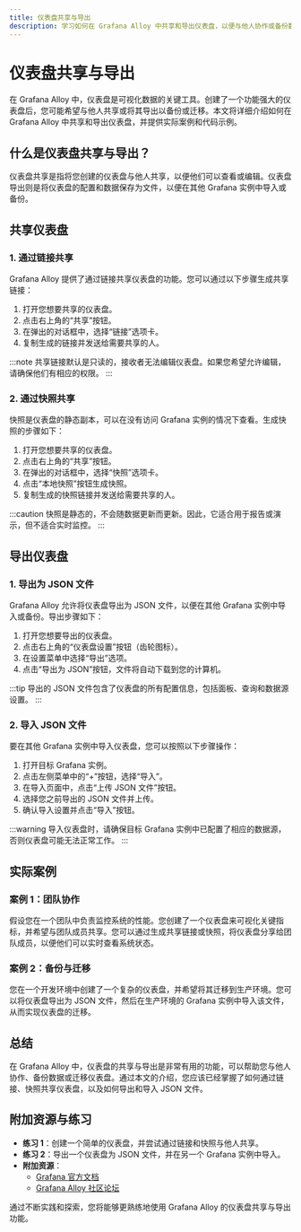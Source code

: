 ```yaml
---
title: 仪表盘共享与导出
description: 学习如何在 Grafana Alloy 中共享和导出仪表盘，以便与他人协作或备份数据。
---
```


# 仪表盘共享与导出

在 Grafana Alloy 中，仪表盘是可视化数据的关键工具。创建了一个功能强大的仪表盘后，您可能希望与他人共享或将其导出以备份或迁移。本文将详细介绍如何在 Grafana Alloy 中共享和导出仪表盘，并提供实际案例和代码示例。

## 什么是仪表盘共享与导出？

仪表盘共享是指将您创建的仪表盘与他人共享，以便他们可以查看或编辑。仪表盘导出则是将仪表盘的配置和数据保存为文件，以便在其他 Grafana 实例中导入或备份。

## 共享仪表盘

### 1. 通过链接共享

Grafana Alloy 提供了通过链接共享仪表盘的功能。您可以通过以下步骤生成共享链接：

1. 打开您想要共享的仪表盘。
2. 点击右上角的“共享”按钮。
3. 在弹出的对话框中，选择“链接”选项卡。
4. 复制生成的链接并发送给需要共享的人。

:::note
共享链接默认是只读的，接收者无法编辑仪表盘。如果您希望允许编辑，请确保他们有相应的权限。
:::

### 2. 通过快照共享

快照是仪表盘的静态副本，可以在没有访问 Grafana 实例的情况下查看。生成快照的步骤如下：

1. 打开您想要共享的仪表盘。
2. 点击右上角的“共享”按钮。
3. 在弹出的对话框中，选择“快照”选项卡。
4. 点击“本地快照”按钮生成快照。
5. 复制生成的快照链接并发送给需要共享的人。

:::caution
快照是静态的，不会随数据更新而更新。因此，它适合用于报告或演示，但不适合实时监控。
:::

## 导出仪表盘

### 1. 导出为 JSON 文件

Grafana Alloy 允许将仪表盘导出为 JSON 文件，以便在其他 Grafana 实例中导入或备份。导出步骤如下：

1. 打开您想要导出的仪表盘。
2. 点击右上角的“仪表盘设置”按钮（齿轮图标）。
3. 在设置菜单中选择“导出”选项。
4. 点击“导出为 JSON”按钮，文件将自动下载到您的计算机。

:::tip
导出的 JSON 文件包含了仪表盘的所有配置信息，包括面板、查询和数据源设置。
:::

### 2. 导入 JSON 文件

要在其他 Grafana 实例中导入仪表盘，您可以按照以下步骤操作：

1. 打开目标 Grafana 实例。
2. 点击左侧菜单中的“+”按钮，选择“导入”。
3. 在导入页面中，点击“上传 JSON 文件”按钮。
4. 选择您之前导出的 JSON 文件并上传。
5. 确认导入设置并点击“导入”按钮。

:::warning
导入仪表盘时，请确保目标 Grafana 实例中已配置了相应的数据源，否则仪表盘可能无法正常工作。
:::

## 实际案例

### 案例 1：团队协作

假设您在一个团队中负责监控系统的性能。您创建了一个仪表盘来可视化关键指标，并希望与团队成员共享。您可以通过生成共享链接或快照，将仪表盘分享给团队成员，以便他们可以实时查看系统状态。

### 案例 2：备份与迁移

您在一个开发环境中创建了一个复杂的仪表盘，并希望将其迁移到生产环境。您可以将仪表盘导出为 JSON 文件，然后在生产环境的 Grafana 实例中导入该文件，从而实现仪表盘的迁移。

## 总结

在 Grafana Alloy 中，仪表盘的共享与导出是非常有用的功能，可以帮助您与他人协作、备份数据或迁移仪表盘。通过本文的介绍，您应该已经掌握了如何通过链接、快照共享仪表盘，以及如何导出和导入 JSON 文件。

## 附加资源与练习

- **练习 1**：创建一个简单的仪表盘，并尝试通过链接和快照与他人共享。
- **练习 2**：导出一个仪表盘为 JSON 文件，并在另一个 Grafana 实例中导入。
- **附加资源**：
  - [Grafana 官方文档](https://grafana.com/docs/)
  - [Grafana Alloy 社区论坛](https://community.grafana.com/)

通过不断实践和探索，您将能够更熟练地使用 Grafana Alloy 的仪表盘共享与导出功能。